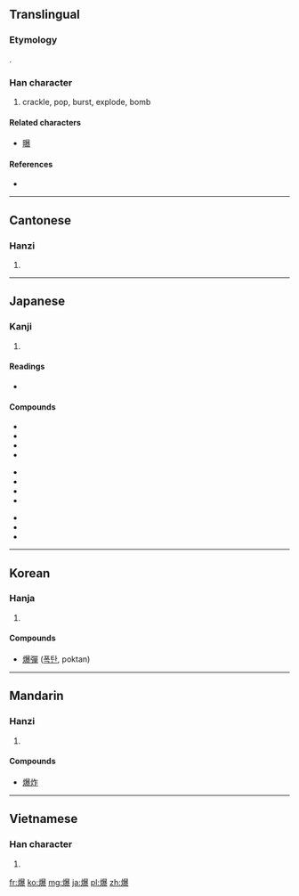 ==Translingual==

===Etymology===
{{Han compound|火|暴|ls=psc|c1=s|c2=p}}.

===Han character===
{{Han char|rn=86|rad=火|as=15|sn=19|four=9683<sub>2</sub>|canj=火日廿水 (FATE)|ids=⿰[[火]][[暴]]}}

# crackle, pop, burst, explode, bomb

====Related characters====
* [[曝]]

====References====
* {{Han ref|kx=0686.160|dkj=19540|dj=1099.030|hdz=32245.110|uh=7206|ud=29190|bh=C37A|bd=50042}}

----

==Cantonese==

===Hanzi===
{{yue-hanzi|jyut=|y=baau3}}

# {{defn|lang=yue|sort=火15}}

----

==Japanese==

===Kanji===
{{ja-kanji|grade=c|rs=火15}}

# {{defn|lang=ja|sort=火15}}

====Readings====
* {{ja-readings|on=[[ばく]] (baku)|kun=[[さける]] (sakeru), [[やく]] (yaku)}}

====Compounds====
{{top3}}
*{{l|ja|sc=Jpan|爆発|tr=ばくはつ, bakuhatsu}}
*{{l|ja|sc=Jpan|爆発的|tr=ばくはつてきな, bakuhatsuteki}}
*{{l|ja|sc=Jpan|爆薬|tr=ばくやく, bakuyaku}}
*{{l|ja|sc=Jpan|空爆|tr=くうばく, kūbaku}}
{{mid3}}
*{{l|ja|sc=Jpan|爆弾|tr=ばくだん, bakudan}}
*{{l|ja|sc=Jpan|水爆|tr=すいばく, suibaku}}
*{{l|ja|sc=Jpan|原爆|tr=げんばく, genbaku}}
*{{l|ja|sc=Jpan|原水爆|tr=げんすいばく, gensuibaku}}
{{mid3}}
*{{l|ja|sc=Jpan|被爆|tr=ひばく, hibaku}}
*{{l|ja|sc=Jpan|爆殺|tr=ばくさつ, bakusatsu}}
*{{l|ja|sc=Jpan|爆死|tr=ばくし, bakushi}}
{{bottom}}

----

==Korean==

===Hanja===
{{ko-hanja|hangeul=[[폭]], [[박]]|eumhun=|rv=pok, bak|mr=p'ok, pak|y=phok, pak}}

# {{defn|lang=ko|sort=火15}}

====Compounds====
* [[爆彈]] ([[폭탄]], poktan)

----

==Mandarin==

===Hanzi===
{{cmn-hanzi|pin=[[bào]] ([[bao4]])|wg=pao<sup>4</sup>}}

# {{defn|lang=cmn|sort=火15}}

====Compounds====
* [[爆炸]]

----

==Vietnamese==

===Han character===
{{vi-hantu|[[bạo]]|rs=火15}}

# {{defn|lang=vi|sort=火15}}

[[fr:爆]]
[[ko:爆]]
[[mg:爆]]
[[ja:爆]]
[[pl:爆]]
[[zh:爆]]